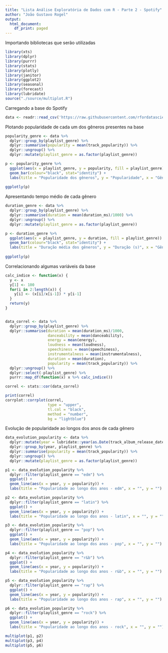 ```yaml
---
title: "Lista Análise Exploratória de Dados com R - Parte 2 - Spotify"
author: "João Gustavo Rogel"
output:
  html_document:
    df_print: paged
---
```


Importando bibliotecas que serão utilizadas

```r
library(xts)
library(dplyr)
library(purrr)
library(stats)
library(plotly)
library(janitor)
library(ggplot2)
library(seasonal)
library(forecast)
library(lubridate)
source("./source/multiplot.R")
```

Carregando a base do Spotify

```r
data <- readr::read_csv('https://raw.githubusercontent.com/rfordatascience/tidytuesday/master/data/2020/2020-01-21/spotify_songs.csv')
```

Plotando popularidade de cada um dos gêneros presentes na base

```r
popularity_genre <- data %>% 
  dplyr::group_by(playlist_genre) %>% 
  dplyr::summarise(popularity = mean(track_popularity)) %>% 
  dplyr::ungroup() %>% 
  dplyr::mutate(playlist_genre = as.factor(playlist_genre))

p <- popularity_genre %>% 
  ggplot(aes(x = playlist_genre, y = popularity, fill = playlist_genre)) + 
  geom_bar(colour="black", stat="identity") +
  labs(title = "Popularidade dos gêneros", y = "Popularidade", x = "Gênero")
  
ggplotly(p)
```

Apresentando tempo médio de cada gênero

```r
duration_genre <- data %>% 
  dplyr::group_by(playlist_genre) %>% 
  dplyr::summarise(duration = mean(duration_ms)/1000) %>% 
  dplyr::ungroup() %>%
  dplyr::mutate(playlist_genre = as.factor(playlist_genre))

p <- duration_genre %>% 
  ggplot(aes(x = playlist_genre, y = duration, fill = playlist_genre)) + 
  geom_bar(colour="black", stat="identity") +
  labs(title = "Duração média dos gêneros", y = "Duração (s)", x = "Gênero")
  
ggplotly(p)
```


Correlacionando algumas variáveis da base
```r
calc_indice <- function(x) {
  y <- x
  y[1] <- 100
  for(i in 2:length(x)) {
    y[i] <- (x[i]/x[i-1]) * y[i-1]
  }
  return(y)
}


data_correl <- data %>% 
  dplyr::group_by(playlist_genre) %>% 
  dplyr::summarise(duration = mean(duration_ms)/1000,
                   danceability = mean(danceability),
                   energy = mean(energy),
                   loudness = mean(loudness),
                   speechiness = mean(speechiness),
                   instrumentalness = mean(instrumentalness),
                   duration = mean(duration),
                   popularity = mean(track_popularity)) %>% 
  dplyr::ungroup() %>% 
  dplyr::select(-playlist_genre) %>% 
  purrr::map_df(function(x) x %>% calc_indice())

correl <- stats::cor(data_correl)  
```

```r
print(correl)
corrplot::corrplot(correl,
                   type = "upper",
                   tl.col = "black",
                   method = "number",
                   bg = "lightblue")

```

Evolução de popularidade ao longos dos anos de cada gênero

```r
data_evolution_popularity <- data %>% 
  dplyr::mutate(year = lubridate::year(as.Date(track_album_release_date))) %>% 
  dplyr::group_by(year, playlist_genre) %>% 
  dplyr::summarise(popularity = mean(track_popularity)) %>% 
  dplyr::ungroup() %>% 
  dplyr::mutate(playlist_genre = as.factor(playlist_genre))
```


```r
p1 <- data_evolution_popularity %>%
  dplyr::filter(playlist_genre == "edm") %>% 
  ggplot() +
  geom_line(aes(x = year, y = popularity)) +
  labs(title = "Popularidade ao longo dos anos - edm", x = "", y = "")

p2 <- data_evolution_popularity %>%
  dplyr::filter(playlist_genre == "latin") %>% 
  ggplot() +
  geom_line(aes(x = year, y = popularity)) +
  labs(title = "Popularidade ao longo dos anos - latin", x = "", y = "")

p3 <- data_evolution_popularity %>%
  dplyr::filter(playlist_genre == "pop") %>% 
  ggplot() +
  geom_line(aes(x = year, y = popularity)) +
  labs(title = "Popularidade ao longo dos anos - pop", x = "", y = "")

p4 <- data_evolution_popularity %>%
  dplyr::filter(playlist_genre == "r&b") %>% 
  ggplot() +
  geom_line(aes(x = year, y = popularity)) +
  labs(title = "Popularidade ao longo dos anos - r&b", x = "", y = "")

p5 <- data_evolution_popularity %>%
  dplyr::filter(playlist_genre == "rap") %>% 
  ggplot() +
  geom_line(aes(x = year, y = popularity)) +
  labs(title = "Popularidade ao longo dos anos - rap", x = "", y = "")

p6 <- data_evolution_popularity %>%
  dplyr::filter(playlist_genre == "rock") %>% 
  ggplot() +
  geom_line(aes(x = year, y = popularity)) +
  labs(title = "Popularidade ao longo dos anos - rock", x = "", y = "")

multiplot(p1, p2)
multiplot(p3, p4)
multiplot(p5, p6)
```









